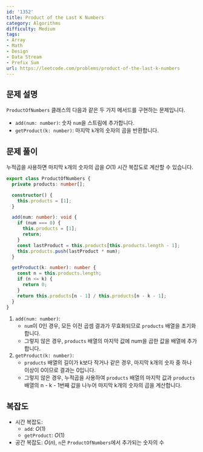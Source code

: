 ```yaml
---
id: '1352'
title: Product of the Last K Numbers
category: Algorithms
difficulty: Medium
tags:
- Array
- Math
- Design
- Data Stream
- Prefix Sum
url: https://leetcode.com/problems/product-of-the-last-k-numbers
---
```


## 문제 설명

`ProductOfNumbers` 클래스의 다음과 같은 두 가지 메서드를 구현하는 문제입니다.

- `add(num: number)`: 숫자 `num`을 스트림에 추가합니다.
- `getProduct(k: number)`: 마지막 `k`개의 숫자의 곱을 반환합니다.

## 문제 풀이

누적곱을 사용하면 마지막 `k`개의 숫자의 곱을 $O(1)$ 시간 복잡도로 계산할 수 있습니다.

```typescript filename="solution.ts" copy
export class ProductOfNumbers {
  private products: number[];

  constructor() {
    this.products = [1];
  }

  add(num: number): void {
    if (num === 0) {
      this.products = [1];
      return;
    }
    const lastProduct = this.products[this.products.length - 1];
    this.products.push(lastProduct * num);
  }

  getProduct(k: number): number {
    const n = this.products.length;
    if (n <= k) {
      return 0;
    }
    return this.products[n - 1] / this.products[n - k - 1];
  }
}
```

1. `add(num: number)`:
   - `num`이 0인 경우, 모든 이전 곱셈 결과가 무효화되므로 `products` 배열을 초기화합니다.
   - 그렇지 않은 경우, `products` 배열의 마지막 값에 num을 곱한 값을 배열에 추가합니다.
2. `getProduct(k: number)`:
   - `products` 배열의 길이가 k보다 작거나 같은 경우, 마지막 k개의 숫자 중 하나 이상이 0이므로 결과는 0입니다.
   - 그렇지 않은 경우, 누적곱을 사용하여 `products` 배열의 마지막 값과 `products` 배열의 n - k - 1번째 값을 나누어 마지막 k개의 숫자의 곱을 계산합니다.

## 복잡도

- 시간 복잡도:
  - `add`: $O(1)$
  - `getProduct`: $O(1)$
- 공간 복잡도: $O(n)$, `n`은 `ProductOfNumbers`에서 추가되는 숫자의 수

